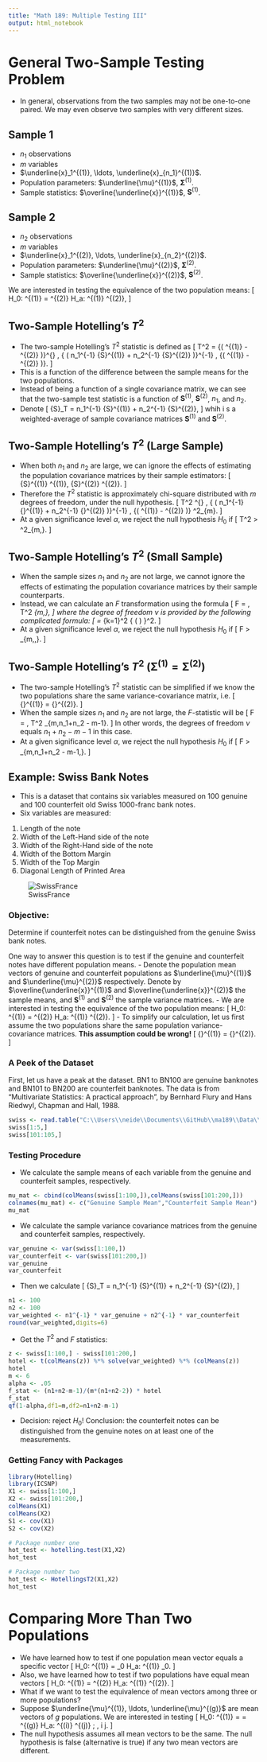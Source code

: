 ```yaml
---
title: "Math 189: Multiple Testing III"
output: html_notebook
---
```

 
# General Two-Sample Testing Problem

- In general, observations from the two samples may not be one-to-one paired. We may even observe two samples with very different sizes.

## Sample 1

- $n_1$ observations
- $m$ variables
- $\underline{x}_1^{(1)}, \ldots, \underline{x}_{n_1}^{(1)}$.
- Population parameters: $\underline{\mu}^{(1)}$, ${\mathbf \Sigma}^{(1)}$.
- Sample statistics: $\overline{\underline{x}}^{(1)}$, ${\mathbf S}^{(1)}$.

## Sample 2

- $n_2$ observations
- $m$ variables
- $\underline{x}_1^{(2)}, \ldots, \underline{x}_{n_2}^{(2)}$.
- Population parameters: $\underline{\mu}^{(2)}$, ${\mathbf \Sigma}^{(2)}$.
- Sample statistics: $\overline{\underline{x}}^{(2)}$, ${\mathbf S}^{(2)}$.

We are interested in testing the equivalence of the two population means:
\[
 H_0: \underline{\mu}^{(1)} = \underline{\mu}^{(2)} \quad H_a: \underline{\mu}^{(1)} \neq \underline{\mu}^{(2)},
\]

## Two-Sample Hotelling’s $T^2$

- The two-sample Hotelling’s $T^2$  statistic is defined as
\[
 T^2 = {( \overline{\underline{x}}^{(1)} - \overline{\underline{x}}^{(2)} )}^{\prime}
  \, { \left( n_1^{-1} {\mathbf S}^{(1)} + n_2^{-1} {\mathbf S}^{(2)} \right)}^{-1} \,
  {( \overline{\underline{x}}^{(1)} - \overline{\underline{x}}^{(2)} )}.
\]
- This is a function of the difference between the sample means for the two populations.
- Instead of being a function of a single covariance matrix, we can see that the two-sample
test statistic is a function of ${\mathbf S}^{(1)}$,  ${\mathbf S}^{(2)}$, $n_1$, and $n_2$.
- Denote
\[
  {\mathbf S}_T =  n_1^{-1} {\mathbf S}^{(1)} + n_2^{-1} {\mathbf S}^{(2)},
\]
whih i s a weighted-average of sample covariance matrices  ${\mathbf S}^{(1)}$ and
${\mathbf S}^{(2)}$.

## Two-Sample Hotelling’s $T^2$ (Large Sample)

- When both $n_1$ and $n_2$ are large, we can ignore the effects of estimating the
population covariance matrices by their sample estimators:
\[
 {\mathbf S}^{(1)} \approx {\mathbf \Sigma}^{(1)}, \quad
  {\mathbf S}^{(2)} \approx {\mathbf \Sigma}^{(2)}.
\]
- Therefore the $T^2$ statistic is approximately chi-square distributed with $m$ degrees of
freedom, under the null hypothesis.
\[
 T^2 \approx {( \overline{\underline{x}}^{(1)} - \overline{\underline{x}}^{(2)} )}^{\prime}
  \, { \left( n_1^{-1} {\mathbf \Sigma}^{(1)} + 
  n_2^{-1} {\mathbf \Sigma}^{(2)} \right)}^{-1} \,
  {( \overline{\underline{x}}^{(1)} - \overline{\underline{x}}^{(2)} )}
  \sim \chi^2_{m}.
\]
- At a given significance level $\alpha$, we reject the null hypothesis $H_0$ if
\[
 T^2 > \chi^2_{m,\alpha}.
 \]
 
## Two-Sample Hotelling’s $T^2$ (Small Sample)

- When the sample sizes $n_1$ and $n_2$ are not large, we cannot ignore the effects of
estimating the population covariance matrices by their sample counterparts.
- Instead, we can calculate an $F$ transformation using the formula
\[
 F = \frac{ n_1 + n_2 - m -1}{m (n_1 + n_2 -1)} \, T^2 \sim \mathcal{F}_{m,\nu},
\]
 where the degree of freedom $\nu$  is provided by the following complicated formula:
\[
 \frac{1}{\nu} = \sum_{k=1}^2 \frac{1}{n_k -1}
 { \left( \frac{  {( \overline{\underline{x}}^{(1)} - \overline{\underline{x}}^{(2)} )}^{\prime} 
 {\mathbf S}_T^{(1)}
 \left( n_k^{-1} {\mathbf S}^{(k)} \right)  {\mathbf S}_T^{-1} {( \overline{\underline{x}}^{(1)} - \overline{\underline{x}}^{(2)} )}
  }{ T^2 } \right) }^2.
\]
- At a given significance level $\alpha$, we reject the null hypothesis $H_0$ if
\[
F > \mathcal{F}_{m,\nu,\alpha}.
\]

## Two-Sample Hotelling’s $T^2$  (${\mathbf \Sigma}^{(1)} = {\mathbf \Sigma}^{(2)}$)

- The two-sample Hotelling’s $T^2$ statistic can be simplified if we know the two
populations share the same variance-covariance matrix, i.e.
\[
{\mathbf \Sigma}^{(1)} = {\mathbf \Sigma}^{(2)}.
\]
- When the sample sizes $n_1$ and $n_2$ are not large, the $F$-statistic will be
\[
 F = \frac{ n_1 + n_2 - m -1}{m (n_1 + n_2 -1)} \, T^2 \sim \mathcal{F}_{m,n_1+n_2 - m-1}.
\]
In other words, the degrees of freedom $\nu$ equals $n_1+n_2 - m-1$ in this case. 
- At a given significance level $\alpha$, we reject the null hypothesis $H_0$ if
\[
F > \mathcal{F}_{m,n_1+n_2 - m-1,\alpha}.
\]

## Example: Swiss Bank Notes

- This is a dataset that contains six variables measured on 100 genuine and 100 counterfeit old Swiss 1000-franc bank notes.
- Six variables are measured:

1. Length of the note
2. Width of the Left-Hand side of the note
3. Width of the Right-Hand side of the note
4. Width of the Bottom Margin
5. Width of the Top Margin
6. Diagonal Length of Printed Area

![SwissFrance](images/swiss_franc.jpg)

### Objective: 

Determine if counterfeit notes can be distinguished from the genuine Swiss bank notes.

One way to answer this question is to test if the genuine and counterfeit notes have different population means.
- Denote the population mean vectors of genuine and counterfeit populations as $\underline{\mu}^{(1)}$ and $\underline{\mu}^{(2)}$ respectively. Denote by $\overline{\underline{x}}^{(1)}$ and $\overline{\underline{x}}^{(2)}$ the sample means, and
${\mathbf S}^{(1)}$ and ${\mathbf S}^{(2)}$ the sample variance matrices.
- We are interested in testing the equivalence of the two population means:
\[
 H_0: \underline{\mu}^{(1)} = \underline{\mu}^{(2)} \quad H_a: \underline{\mu}^{(1)} \neq \underline{\mu}^{(2)}.
\]
- To simplify our calculation, let us first assume the two populations share the
same population variance-covariance matrices.  **This assumption could be wrong!**
\[
{\mathbf \Sigma}^{(1)} = {\mathbf \Sigma}^{(2)}.
\]

### A Peek of the Dataset

First, let us have a peak at the dataset. BN1 to BN100 are genuine banknotes and BN101 to BN200 are counterfeit banknotes. The data is from "Multivariate Statistics: A practical approach", by Bernhard Flury and Hans Riedwyl, Chapman and Hall, 1988.

```r
swiss <- read.table("C:\\Users\\neide\\Documents\\GitHub\\ma189\\Data\\SBN.txt")
swiss[1:5,]
swiss[101:105,]
```

### Testing Procedure

- We calculate the sample means of each variable from the genuine and counterfeit samples, respectively.  

```r
mu_mat <- cbind(colMeans(swiss[1:100,]),colMeans(swiss[101:200,]))
colnames(mu_mat) <- c("Genuine Sample Mean","Counterfeit Sample Mean")
mu_mat
```

- We calculate the sample variance covariance matrices from the genuine and counterfeit samples, respectively.

```r
var_genuine <- var(swiss[1:100,])
var_counterfeit <- var(swiss[101:200,])
var_genuine
var_counterfeit
```

- Then we calculate
\[
  {\mathbf S}_T =  n_1^{-1} {\mathbf S}^{(1)} + n_2^{-1} {\mathbf S}^{(2)},
\]

```r
n1 <- 100
n2 <- 100
var_weighted <- n1^{-1} * var_genuine + n2^{-1} * var_counterfeit
round(var_weighted,digits=6)
```

- Get the $T^2$ and $F$ statistics:

```r
z <- swiss[1:100,] - swiss[101:200,]
hotel <- t(colMeans(z)) %*% solve(var_weighted) %*% (colMeans(z))
hotel
m <- 6
alpha <- .05
f_stat <- (n1+n2-m-1)/(m*(n1+n2-2)) * hotel
f_stat
qf(1-alpha,df1=m,df2=n1+n2-m-1)
```

- Decision: reject $H_0$!  Conclusion: the counterfeit notes can be distinguished from the genuine notes on at least one of the measurements.

### Getting Fancy with Packages

```r
library(Hotelling)
library(ICSNP)
X1 <- swiss[1:100,]
X2 <- swiss[101:200,]
colMeans(X1)
colMeans(X2)
S1 <- cov(X1)
S2 <- cov(X2)

# Package number one
hot_test <- hotelling.test(X1,X2)
hot_test

# Package number two
hot_test <- HotellingsT2(X1,X2)
hot_test
```

# Comparing More Than Two Populations

- We have learned how to test if one population mean vector equals a specific vector
\[
 H_0: \underline{\mu}^{(1)} = \underline{\mu}_0 \quad H_a: \underline{\mu}^{(1)} \neq \underline{\mu}_0.
\]
- Also, we have learned how to test if two populations have equal mean vectors
\[
 H_0: \underline{\mu}^{(1)} = \underline{\mu}^{(2)} \quad H_a: \underline{\mu}^{(1)} \neq \underline{\mu}^{(2)}.
\]
- What if we want to test the equivalence of mean vectors among three or more populations?
- Suppose $\underline{\mu}^{(1)}, \ldots, \underline{\mu}^{(g)}$  are mean vectors of $g$ populations. We are interested in testing
\[
 H_0: \underline{\mu}^{(1)} = \ldots = \underline{\mu}^{(g)} 
 \quad H_a: \underline{\mu}^{(i)} \neq \underline{\mu}^{(j)} \; \mbox{for some} \, i \neq j.
\]
- The null hypothesis assumes all mean vectors to be the same. The null hypothesis is false
(alternative is true) if any two mean vectors are different.


